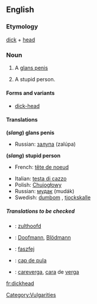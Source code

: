 ==English==

===Etymology===
[[dick]] + [[head]]

===Noun===
{{en-noun}}

#{{cattag|coarse slang}} A [[glans penis]]
#{{cattag|derogatory coarse slang}} A stupid person.

====Forms and variants====
*[[dick-head]]<!--but "dick head" is wrong-->

====Translations====
'''(''slang'') glans penis'''
{{top}}
{{mid}}
*Russian: [[залупа]] (zalúpa) {{f}}
{{bottom}}

'''(''slang'') stupid person'''
{{top}}
*French: [[tête de noeud]] {{f}}
{{mid}}
*Italian: [[testa di cazzo]] {{f}}<!--this is an idiomatic translation, even though it appears to be a verbatim one - Paul G, 2006-03-30-->
*Polish: [[Chujogłowy]]
*Russian: [[мудак]] (mudák) {{m}}
*Swedish: [[dumbom]] {{c}}, [[tjockskalle]] {{c}}
{{bottom}}

=====Translations to be checked=====
<!--Remove this section once all of the translations below have been moved into the tables above.-->
{{checktrans}}
*{{ttbc|Dutch}}: [[zulthoofd]]
*{{ttbc|German}}: [[Doofmann]], [[Blödmann]]
*{{ttbc|Hungarian}}: [[faszfej]]
*{{ttbc|Romanian}}: [[ cap de pula]]
*{{ttbc|Spanish}}: [[careverga]], [[cara]] de [[verga]]

[[Category:Vulgarities]]

[[fr:dickhead]]